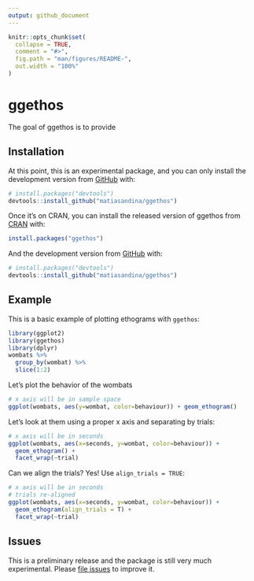 ```yaml
---
output: github_document
---
```


<!-- README.md is generated from README.Rmd. Please edit that file -->

```r
knitr::opts_chunk$set(
  collapse = TRUE,
  comment = "#>",
  fig.path = "man/figures/README-",
  out.width = "100%"
)
```
# ggethos

<!-- badges: start -->
<!-- badges: end -->

The goal of ggethos is to provide

## Installation

At this point, this is an experimental package, and you can only install the development version from [GitHub](https://github.com/) with:

``` r
# install.packages("devtools")
devtools::install_github("matiasandina/ggethos")
```

Once it's on CRAN, you can install the released version of ggethos from [CRAN](https://CRAN.R-project.org) with:

``` r
install.packages("ggethos")
```

And the development version from [GitHub](https://github.com/) with:

``` r
# install.packages("devtools")
devtools::install_github("matiasandina/ggethos")
```
## Example

This is a basic example of plotting ethograms with `ggethos`:

```r
library(ggplot2)
library(ggethos)
library(dplyr)
wombats %>% 
  group_by(wombat) %>% 
  slice(1:2)
```
Let's plot the behavior of the wombats 

```r
# x axis will be in sample space
ggplot(wombats, aes(y=wombat, color=behaviour)) + geom_ethogram() 
```

Let's look at them using a proper x axis and separating by trials:

```r
# x axis will be in seconds
ggplot(wombats, aes(x=seconds, y=wombat, color=behaviour)) + 
  geom_ethogram() +
  facet_wrap(~trial)
```

Can we align the trials? Yes! Use `align_trials = TRUE`: 

```r
# x axis will be in seconds
# trials re-aligned
ggplot(wombats, aes(x=seconds, y=wombat, color=behaviour)) + 
  geom_ethogram(align_trials = T) +
  facet_wrap(~trial)
```


## Issues

This is a preliminary release and the package is still very much experimental. Please [file issues](https://github.com/matiasandina/ggethos/issues) to improve it. 
